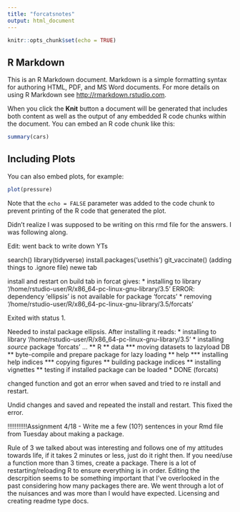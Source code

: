 ```yaml
---
title: "forcatsnotes"
output: html_document
---
```


```r
knitr::opts_chunk$set(echo = TRUE)
```

## R Markdown

This is an R Markdown document. Markdown is a simple formatting syntax for authoring HTML, PDF, and MS Word documents. For more details on using R Markdown see <http://rmarkdown.rstudio.com>.

When you click the **Knit** button a document will be generated that includes both content as well as the output of any embedded R code chunks within the document. You can embed an R code chunk like this:

```r
summary(cars)
```

## Including Plots

You can also embed plots, for example:

```r
plot(pressure)
```

Note that the `echo = FALSE` parameter was added to the code chunk to prevent printing of the R code that generated the plot.

Didn't realize I was supposed to be writing on this rmd file for the answers.  I was following along.

Edit: went back to write down YTs

search()
library(tidyverse)
install.packages('usethis')
git_vaccinate() (adding things to .ignore file)
newe tab

install and restart on build tab in forcat gives:
* installing to library ‘/home/rstudio-user/R/x86_64-pc-linux-gnu-library/3.5’
ERROR: dependency ‘ellipsis’ is not available for package ‘forcats’
* removing ‘/home/rstudio-user/R/x86_64-pc-linux-gnu-library/3.5/forcats’

Exited with status 1.

Needed to instal package ellipsis.  After installing it reads:
* installing to library ‘/home/rstudio-user/R/x86_64-pc-linux-gnu-library/3.5’
* installing *source* package ‘forcats’ ...
** R
** data
*** moving datasets to lazyload DB
** byte-compile and prepare package for lazy loading
** help
*** installing help indices
*** copying figures
** building package indices
** installing vignettes
** testing if installed package can be loaded
* DONE (forcats)


changed function and got an error when saved and tried to re install and restart.

Undid changes and saved and repeated the install and restart.  This fixed the error.

!!!!!!!!!!!Assignment 4/18 - Write me a few (10?) sentences in your Rmd file from Tuesday about making a package.

Rule of 3 we talked about was interesting and follows one of my attitudes towards life, if it takes 2 minutes or less, just do it right then.  If you need/use a function more than 3 times, create a package.  There is a lot of restarting/reloading R to ensure everything is in order.  Editing the descrpition seems to be something important that I've overlooked in the past considering how many packages there are.  We went through a lot of the nuisances and was more than I would have expected.  Licensing and creating readme type docs.

